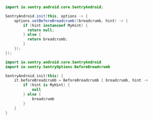 ```java
import io.sentry.android.core.SentryAndroid;

SentryAndroid.init(this, options -> {
    options.setBeforeBreadcrumb((breadcrumb, hint) -> {
        if (hint instanceof MyHint) {
          return null;
        } else {
          return breadcrumb;
        }
    });
});
```

```kotlin
import io.sentry.android.core.SentryAndroid
import io.sentry.SentryOptions.BeforeBreadcrumb

SentryAndroid.init(this) {
    it.beforeBreadcrumb = BeforeBreadcrumb { breadcrumb, hint ->
        if (hint is MyHint) {
            null
        } else {
            breadcrumb
        }
    }
}
```
